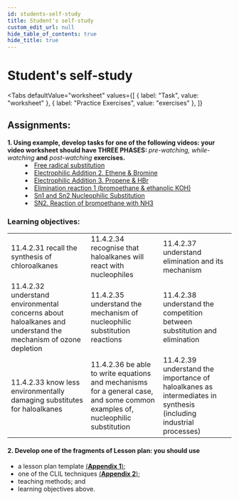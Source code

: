 ```yaml
---
id: students-self-study
title: Student's self-study
custom_edit_url: null
hide_table_of_contents: true
hide_title: true
---
```



<Theme halogenoalkanes />

# Student's self-study

<Tabs
  defaultValue="worksheet"
  values={[
    { label: "Task", value: "worksheet" },
    { label: "Practice Exercises", value: "exercises" },
  ]}
>

<TabItem value="worksheet">

## Assignments:

<dl>
  <dt>
    <strong>
      1. Using example, develop tasks for one of the following videos: your
      video worksheet should have THREE PHASES:
    </strong>
    <em> pre-watching, while-watching</em> <strong>and</strong> <em>
      post-watching
    </em> <strong>exercises.</strong>
  </dt>
  <dd>
    <li>
      <a href='https://www.youtube.com/watch?v=Vb_IXk9TrEw'>
        Free radical substitution
      </a>
    </li>
    <li>
      <a href='https://www.youtube.com/watch?v=eoBCsE_PCas&list=UUq8D30gXUJvMsPqf6gnZlLg&index=42'>
        Electrophilic Addition 2. Ethene & Bromine
      </a>
    </li>
    <li>
      <a href='https://www.youtube.com/watch?v=QCJVYXSkPsY'>
        Electrophilic Addition 3. Propene & HBr
      </a>
    </li>
    <li>
      <a href='https://www.youtube.com/watch?v=rBYaYAjAp2w&list=UUq8D30gXUJvMsPqf6gnZlLg&index=23'>
        Elimination reaction 1 (bromoethane & ethanolic KOH)
      </a>
    </li>
    <li>
      <a href='https://www.youtube.com/watch?v=Bg3c5c9b1BQ&list=UUq8D30gXUJvMsPqf6gnZlLg&index=63'>
        Sn1 and Sn2 Nucleophilic Substitution
      </a>
    </li>
    <li>
      <a href='https://www.youtube.com/watch?v=VkhbH5lSKMs&list=UUq8D30gXUJvMsPqf6gnZlLg&index=22'>
        SN2. Reaction of bromoethane with NH3
      </a>
    </li>
  </dd>
</dl>

### Learning objectives:

<table>
  <tr>
    <td>
      11.4.2.31 recall the synthesis of chloroalkanes
    </td>
    <td>11.4.2.34 recognise that haloalkanes will react with nucleophiles</td>
    <td>
      11.4.2.37 understand elimination and its mechanism
    </td>
  </tr>
  <tr>
    <td>
      11.4.2.32 understand environmental concerns about haloalkanes and understand the mechanism of ozone depletion
    </td>
    <td>
      11.4.2.35 understand the mechanism of nucleophilic substitution reactions
    </td>
    <td>
      11.4.2.38 understand the competition between substitution and elimination
    </td>
  </tr>
  <tr>
    <td>
      11.4.2.33 know less environmentally damaging substitutes for haloalkanes
    </td>
    <td>
      11.4.2.36 be able to write equations and mechanisms for a general case, and some common examples of, nucleophilic substitution
    </td>
    <td>
      11.4.2.39 understand the importance of haloalkanes as intermediates in synthesis (including industrial processes)
    </td>
  </tr>
</table>

#### 2. Develop one of the fragments of Lesson plan: you should use

- a lesson plan template [(**Appendix 1**)](../appendix/1);
- one of the CLIL techniques [(**Appendix 2**)](../appendix/2);
- teaching methods; and
- learning objectives above.

</TabItem>

<TabItem value="exercises">
  <Frame src="https://learningapps.org/watch?v=pih60gpf521" height="480px" />
</TabItem>

</Tabs>



